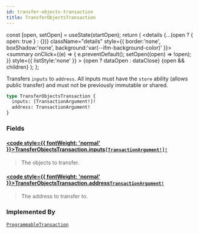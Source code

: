 ```yaml
---
id: transfer-objects-transaction
title: TransferObjectsTransaction
---
```









  const [open, setOpen] = useState(startOpen);
  return (
    <details {...(open ? { open: true } : {})} className="details" style={{ border:'none', boxShadow:'none', background:'var(--ifm-background-color)' }}>
      <summary
        onClick={(e) => {
          e.preventDefault();
          setOpen((open) => !open);
        }}
        style={{ listStyle:'none' }}
      >
      {open ? dataOpen : dataClose}
      </summary>
      {open && children}
    </details>
  );
};








Transfers `inputs` to `address`. All inputs must have the `store` ability (allows public
transfer) and must not be previously immutable or shared.


```graphql
type TransferObjectsTransaction {
  inputs: [TransactionArgument!]!
  address: TransactionArgument!
}
```




### Fields

#### [<code style={{ fontWeight: 'normal' }}>TransferObjectsTransaction.<b>inputs</b></code>](#)<Bullet />[`[TransactionArgument!]!`](/references/iota-api/iota-graphql/reference/types/unions/transaction-argument) <Badge class="badge badge--secondary" text="non-null"/> <Badge class="badge badge--secondary" text="union"/> 
> 
> 
> The objects to transfer.
> 

#### [<code style={{ fontWeight: 'normal' }}>TransferObjectsTransaction.<b>address</b></code>](#)<Bullet />[`TransactionArgument!`](/references/iota-api/iota-graphql/reference/types/unions/transaction-argument) <Badge class="badge badge--secondary" text="non-null"/> <Badge class="badge badge--secondary" text="union"/> 
> 
> 
> The address to transfer to.
> 





### Implemented By

[`ProgrammableTransaction`](/references/iota-api/iota-graphql/reference/types/unions/programmable-transaction)  <Badge class="badge badge--secondary" text="union"/>

